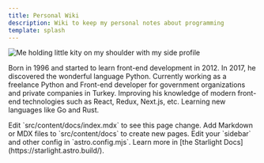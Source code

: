 ```yaml
---
title: Personal Wiki
description: Wiki to keep my personal notes about programming
template: splash
---
```



<div class="flex justify-center">
	<Image src={avatarImage} class="w-60 rounded-full mx-auto block" loading="eager" alt="Me holding little kity on my shoulder with my side profile"/>
</div>


Born in 1996 and started to learn front-end development in 2012. In 2017, he discovered the wonderful language Python.
Currently working as a freelance Python and Front-end developer for government organizations and private companies in Turkey.
Improving his knowledge of modern front-end technologies such as React, Redux, Next.js, etc.
Learning new languages like Go and Rust.

<CardGrid stagger>
	<Card title="Update content" icon="pencil">
		Edit `src/content/docs/index.mdx` to see this page change.
	</Card>
	<Card title="Add new content" icon="add-document">
		Add Markdown or MDX files to `src/content/docs` to create new pages.
	</Card>
	<Card title="Configure your site" icon="setting">
		Edit your `sidebar` and other config in `astro.config.mjs`.
	</Card>
	<Card title="Read the docs" icon="open-book">
		Learn more in [the Starlight Docs](https://starlight.astro.build/).
	</Card>
</CardGrid>
